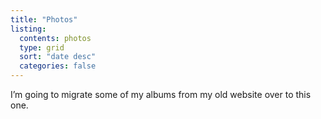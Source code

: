 ```yaml
---
title: "Photos"
listing: 
  contents: photos 
  type: grid 
  sort: "date desc" 
  categories: false 
---
```


I'm going to migrate some of my albums from my old website over to this one. 